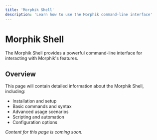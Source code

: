 ```yaml
---
title: 'Morphik Shell'
description: 'Learn how to use the Morphik command-line interface'
---
```


# Morphik Shell

The Morphik Shell provides a powerful command-line interface for interacting with Morphik's features.

## Overview

This page will contain detailed information about the Morphik Shell, including:

- Installation and setup
- Basic commands and syntax
- Advanced usage scenarios
- Scripting and automation
- Configuration options

*Content for this page is coming soon.*
